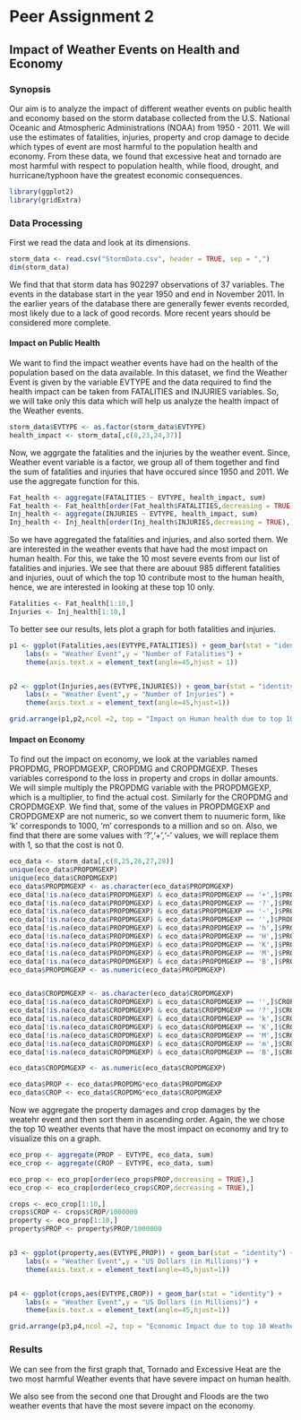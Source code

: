 # Peer Assignment 2

## Impact of Weather Events on Health and Economy

### Synopsis
Our aim is to analyze the impact of different weather events on public health and economy based on the storm database collected from the U.S. National Oceanic and Atmospheric Administrations (NOAA) from 1950 - 2011. We will use the estimates of fatalities, injuries, property and crop damage to decide which types of event are most harmful to the population health and economy. From these data, we found that excessive heat and tornado are most harmful with respect to population health, while flood, drought, and hurricane/typhoon have the greatest economic consequences.
```r
library(ggplot2)
library(gridExtra)
```

### Data Processing
First we read the data and look at its dimensions.

```r
storm_data <- read.csv("StormData.csv", header = TRUE, sep = ",")
dim(storm_data)
```

We find that that storm data has 902297 observations of 37 variables. The events in the database start in the year 1950 and end in November 2011. In the earlier years of the database there are generally fewer events recorded, most likely due to a lack of good records. More recent years should be considered more complete.

#### Impact on Public Health

We want to find the impact weather events have had on the health of the population based on the data available. In this dataset, we find the Weather Event is given by the variable EVTYPE and the data required to find the health impact can be taken from FATALITIES and INJURIES variables.
So, we will take only this data which will help us analyze the health impact of the Weather events.

```r
storm_data$EVTYPE <- as.factor(storm_data$EVTYPE)
health_impact <- storm_data[,c(8,23,24,37)]
```

Now, we aggrgate the fatalities and the injuries by the weather event. Since, Weather event variable is a factor, we group all of them together and find the sum of fatalities and injuries that have occured since 1950 and 2011. We use the aggregate function for this.

```r
Fat_health <- aggregate(FATALITIES ~ EVTYPE, health_impact, sum)
Fat_health <- Fat_health[order(Fat_health$FATALITIES,decreasing = TRUE),]
Inj_health <- aggregate(INJURIES ~ EVTYPE, health_impact, sum)
Inj_health <- Inj_health[order(Inj_health$INJURIES,decreasing = TRUE),]

```

So we have aggregated the fatalities and injuries, and also sorted them. We are interested in the weather events that have had the most impact on human health. For this, we take the 10 most severe events from our list of fatalities and injuries.
We see that there are abouut 985 different fatalities and injuries, ouut of which the top 10 contribute most to the human health, hence, we are interested in looking at these top 10 only.

```r
Fatalities <- Fat_health[1:10,]
Injuries <- Inj_health[1:10,]

```

To better see our results, lets plot a graph for both fatalities and injuries.
```r
p1 <- ggplot(Fatalities,aes(EVTYPE,FATALITIES)) + geom_bar(stat = "identity") +
    labs(x = "Weather Event",y = "Number of Fatalities") +
    theme(axis.text.x = element_text(angle=45,hjust = 1))


p2 <- ggplot(Injuries,aes(EVTYPE,INJURIES)) + geom_bar(stat = "identity") +
    labs(x = "Weather Event",y = "Number of Injuries") +
    theme(axis.text.x = element_text(angle=45,hjust=1))

grid.arrange(p1,p2,ncol =2, top = "Impact on Human health due to top 10 Weather Events")

```

#### Impact on Economy

To find out the impact on economy, we look at the variables named PROPDMG, PROPDMGEXP, CROPDMG and CROPDMGEXP. Theses variables correspond to the loss in property and crops in dollar amounts. We will simple multiply the PROPDMG variable with the PROPDMGEXP, which is a multiplier, to find the actual cost. Similarly for the CROPDMG and CROPDMGEXP. We find that, some of the values in PROPDMGEXP and CROPDGMEXP are not numeric, so we convert them to nuumeric form, like 'k' corresponds to 1000, 'm' corresponds to a million and so on. Also, we find that there are some values with '?','+','-' values, we will replace them with 1, so that the cost is not 0.

```r
eco_data <- storm_data[,c(8,25,26,27,28)]
unique(eco_data$PROPDMGEXP)
unique(eco_data$CROPDMGEXP)
eco_data$PROPDMGEXP <- as.character(eco_data$PROPDMGEXP)
eco_data[!is.na(eco_data$PROPDMGEXP) & eco_data$PROPDMGEXP == '+',]$PROPDMGEXP <- 1
eco_data[!is.na(eco_data$PROPDMGEXP) & eco_data$PROPDMGEXP == '?',]$PROPDMGEXP <- 1
eco_data[!is.na(eco_data$PROPDMGEXP) & eco_data$PROPDMGEXP == '-',]$PROPDMGEXP <- 1
eco_data[!is.na(eco_data$PROPDMGEXP) & eco_data$PROPDMGEXP == '',]$PROPDMGEXP <- 1
eco_data[!is.na(eco_data$PROPDMGEXP) & eco_data$PROPDMGEXP == 'h',]$PROPDMGEXP <- 100
eco_data[!is.na(eco_data$PROPDMGEXP) & eco_data$PROPDMGEXP == 'H',]$PROPDMGEXP <- 100
eco_data[!is.na(eco_data$PROPDMGEXP) & eco_data$PROPDMGEXP == 'K',]$PROPDMGEXP <- 1000
eco_data[!is.na(eco_data$PROPDMGEXP) & eco_data$PROPDMGEXP == 'M',]$PROPDMGEXP <- 1000000
eco_data[!is.na(eco_data$PROPDMGEXP) & eco_data$PROPDMGEXP == 'B',]$PROPDMGEXP <- 1000000000
eco_data$PROPDMGEXP <- as.numeric(eco_data$PROPDMGEXP)


eco_data$CROPDMGEXP <- as.character(eco_data$CROPDMGEXP)
eco_data[!is.na(eco_data$CROPDMGEXP) & eco_data$CROPDMGEXP == '',]$CROPDMGEXP <- 1
eco_data[!is.na(eco_data$CROPDMGEXP) & eco_data$CROPDMGEXP == '?',]$CROPDMGEXP <- 1
eco_data[!is.na(eco_data$CROPDMGEXP) & eco_data$CROPDMGEXP == 'k',]$CROPDMGEXP <- 1000
eco_data[!is.na(eco_data$CROPDMGEXP) & eco_data$CROPDMGEXP == 'K',]$CROPDMGEXP <- 1000
eco_data[!is.na(eco_data$CROPDMGEXP) & eco_data$CROPDMGEXP == 'M',]$CROPDMGEXP <- 1000000
eco_data[!is.na(eco_data$CROPDMGEXP) & eco_data$CROPDMGEXP == 'm',]$CROPDMGEXP <- 1000000
eco_data[!is.na(eco_data$CROPDMGEXP) & eco_data$CROPDMGEXP == 'B',]$CROPDMGEXP <- 1000000000

eco_data$CROPDMGEXP <- as.numeric(eco_data$CROPDMGEXP)

eco_data$PROP <- eco_data$PROPDMG*eco_data$PROPDMGEXP
eco_data$CROP <- eco_data$CROPDMG*eco_data$CROPDMGEXP
```

Now we aggregate the property damages and crop damages by the weatehr event and then sort them in ascending order. Again, the we chose the top 10 weather events that have the most impact on economy and try to visualize this on a graph.

```r
eco_prop <- aggregate(PROP ~ EVTYPE, eco_data, sum)
eco_crop <- aggregate(CROP ~ EVTYPE, eco_data, sum)

eco_prop <- eco_prop[order(eco_prop$PROP,decreasing = TRUE),]
eco_crop <- eco_crop[order(eco_crop$CROP,decreasing = TRUE),]

crops <- eco_crop[1:10,]
crops$CROP <- crops$CROP/1000000
property <- eco_prop[1:10,]
property$PROP <- property$PROP/1000000


p3 <- ggplot(property,aes(EVTYPE,PROP)) + geom_bar(stat = "identity") +
    labs(x = "Weather Event",y = "US Dollars (in Millions)") +
    theme(axis.text.x = element_text(angle=45,hjust=1))


p4 <- ggplot(crops,aes(EVTYPE,CROP)) + geom_bar(stat = "identity") +
    labs(x = "Weather Event",y = "US Dollars (in Millions)") +
    theme(axis.text.x = element_text(angle=45,hjust=1))

grid.arrange(p3,p4,ncol =2, top = "Economic Impact due to top 10 Weather Events.")

```

### Results

We can see from the first graph that, Tornado and Excessive Heat are the two most harmful Weather events that have severe impact on human health.

We also see from the second one that Drought and Floods are the two weather events that have the most severe impact on the economy.

